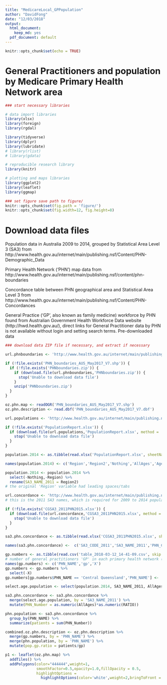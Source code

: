 ```yaml
---
title: "MedicareLocal_GPPopulation"
author: "DavidFong"
date: "12/03/2018"
output:
  html_document:
    keep_md: yes
  pdf_document: default
---
```


```r
knitr::opts_chunk$set(echo = TRUE)
```

# General Practitioners and population by Medicare Primary Health Network area

```r

### start necessary libraries

# data import libraries
library(xlsx)
library(foreign)
library(rgdal)

library(tidyverse)
library(dplyr)
library(lubridate)
# library(rlist)
# library(gdata)

# reproducible research library
library(knitr)

# plotting and maps libraries
library(ggplot2)
library(leaflet)
library(ggmap)

### set figure save path to figure/
knitr::opts_chunk$set(fig.path = 'figure/')
knitr::opts_chunk$set(fig.width=12, fig.height=8) 

```

# Download data files

Population data in Australia 2009 to 2014, grouped by Statistical Area Level 3 (SA3) from http://www.health.gov.au/internet/main/publishing.nsf/Content/PHN-Demographic_Data

Primary Health Network ('PHN') map data from http://www.health.gov.au/internet/main/publishing.nsf/content/phn-boundaries

Concordance table between PHN geographical area and Statistical Area Level 3 from http://www.health.gov.au/internet/main/publishing.nsf/Content/PHN-Concordances

General Practice ('GP', also known as family medicine) workforce by PHN found from Australian Government Health Workforce Data website (http://hwd.health.gov.au/), direct links for General Practitioner data by PHN is not available without login and setting search terms. Pre-downloaded data

```r
### download data ZIP file if necessary, and extract if necessary

url.phnboundaries <- 'http://www.health.gov.au/internet/main/publishing.nsf/Content/20FD74ABB14A1297CA257F150001FD3B/$File/PHN_boundaries_AUS_May2017_V7_Shapefile.zip'

if (!file.exists('PHN_boundaries_AUS_May2017_V7.shp')) {
  if (!file.exists('PHNboundaries.zip')) {
    if (download.file(url.phnboundaries,'PHNboundaries.zip')) {
      stop('Unable to download data file')
    }
    unzip('PHNboundaries.zip')
  }
}

oz.phn.map <- readOGR('PHN_boundaries_AUS_May2017_V7.shp')
oz.phn.description <- read.dbf('PHN_boundaries_AUS_May2017_V7.dbf')

url.populations <- 'http://www.health.gov.au/internet/main/publishing.nsf/Content/AEADA0341B987748CA257F15000413F6/$File/PopulationReport.xlsx'

if (!file.exists('PopulationReport.xlsx')) {
  if (download.file(url.populations,'PopulationReport.xlsx', method = 'curl')) { # method 'curl' required for Windows
    stop('Unable to download data file')
  }
}

population.2014 <- as.tibble(read.xlsx('PopulationReport.xlsx', sheetName = 'Pop2014', startRow = 9, endRow = 359, header = FALSE))

names(population.2014) <- c('Region','Region2','Nothing','AllAges','Age0_4','Age5_9','Age10_14','Age15_19','Age20_24','Age25_29','Age30_34','Age35_39','Age40_44','Age45_49','Age50_54','Age55_59','Age60_64','Age65_69','Age70_74','Age75_79','Age80_84','Age85plus')

population.2014 <- population.2014 %>%
  select(-Nothing,-Region) %>%
  rename(SA3_NAME_2011 = Region2)
# the original 'Region' variable had leading spaces/tabs

url.concordance <- 'http://www.health.gov.au/internet/main/publishing.nsf/Content/4FAAB33C3ED3E520CA257F150001FD3A/$File/CG_SA3_2011_PHN_2015.xls'
# this is the 2011 SA3 names, which is required for 2009 to 2014 population data

if (!file.exists('CGSA3_2011PHN2015.xlsx')) {
  if (download.file(url.concordance,'CGSA3_2011PHN2015.xlsx', method = 'curl')) {
    stop('Unable to download data file')
  }
}

sa3.phn.concordance <- as.tibble(read.xlsx('CGSA3_2011PHN2015.xlsx', sheetName = 'Table 3', startRow = 8, header = FALSE))

names(sa3.phn.concordance) <-  c('SA3_CODE_2011','SA3_NAME_2011','PHN_CODE','PHN_NAME','RATIO','PERCENTAGE')

gp.numbers <- as.tibble(read.csv('table_2018-03-12_14-41-09.csv', skip = 11, row.names = NULL))
# number of general practitioners 'GP' in each primary health network (PHN) 2016
names(gp.numbers) <- c('PHN_NAME','gp','X')
gp.numbers <- gp.numbers %>%
  select(-X)
gp.numbers[gp.numbers$PHN_NAME == 'Central Queensland','PHN_NAME'] <- 'Central Queensland, Wide Bay, Sunshine Coast'

```
``` r
select.age.population <- select(population.2014, SA3_NAME_2011, AllAges)

sa3.phn.concordance <- sa3.phn.concordance %>%
  merge(select.age.population, by = 'SA3_NAME_2011') %>%
  mutate(PHN_Number = as.numeric(AllAges)*as.numeric(RATIO))

phn.population <- sa3.phn.concordance %>%
  group_by(PHN_NAME) %>%
  summarize(patients = sum(PHN_Number))

```

``` r

combined.oz.phn.description <- oz.phn.description %>%
  merge(gp.numbers, by = 'PHN_NAME') %>%
  merge(phn.population, by = 'PHN_NAME') %>%
  mutate(pop.gp.ratio = patients/gp)

```

``` r
p1 <- leaflet(oz.phn.map) %>% 
  addTiles() %>%
  addPolygons(color="444444",weight=1,
              smoothFactor=0.5,opacity=1.0,fillOpacity = 0.5,
              highlightOptions =
                highlightOptions(color='white',weight=2,bringToFront = TRUE))
```